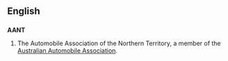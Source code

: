 ==English==

==={{acronym}}===
'''AANT'''

# The Automobile Association of the Northern Territory, a member of the [[w:Australian Automobile Association|Australian Automobile Association]].
{{anagrams:en/aant}}
